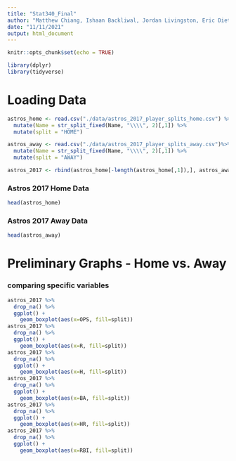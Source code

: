 ```yaml
---
title: "Stat340_Final"
author: "Matthew Chiang, Ishaan Backliwal, Jordan Livingston, Eric Dietze, Vu Pham"
date: "11/11/2021"
output: html_document
---
```


```r
knitr::opts_chunk$set(echo = TRUE)
```
```r
library(dplyr)
library(tidyverse)
```


# Loading Data

```r
astros_home <- read.csv("./data/astros_2017_player_splits_home.csv") %>%
  mutate(Name = str_split_fixed(Name, "\\\\", 2)[,1]) %>%
  mutate(split = "HOME")

astros_away <- read.csv("./data/astros_2017_player_splits_away.csv")%>%
  mutate(Name = str_split_fixed(Name, "\\\\", 2)[,1]) %>%
  mutate(split = "AWAY")

astros_2017 <- rbind(astros_home[-length(astros_home[,1]),], astros_away[-length(astros_home[,1]),])
```

### Astros 2017 Home Data

```r
head(astros_home)
```

### Astros 2017 Away Data

```r
head(astros_away)
```

# Preliminary Graphs - Home vs. Away

### comparing specific variables
```r
astros_2017 %>%
  drop_na() %>%
  ggplot() +
    geom_boxplot(aes(x=OPS, fill=split))
astros_2017 %>%
  drop_na() %>%
  ggplot() +
    geom_boxplot(aes(x=R, fill=split))
astros_2017 %>%
  drop_na() %>%
  ggplot() +
    geom_boxplot(aes(x=H, fill=split))
astros_2017 %>%
  drop_na() %>%
  ggplot() +
    geom_boxplot(aes(x=BA, fill=split))
astros_2017 %>%
  drop_na() %>%
  ggplot() +
    geom_boxplot(aes(x=HR, fill=split))
astros_2017 %>%
  drop_na() %>%
  ggplot() +
    geom_boxplot(aes(x=RBI, fill=split))
```
